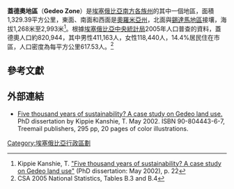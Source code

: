 '''蓋德奧地區'''（'''Gedeo Zone'''）是[[埃塞俄比亞|埃塞俄比亞]][[南方各族州|南方各族州]]的其中一個地區，面積1,329.39平方公里，東面、南面和西面是[[奧羅米亞州|奧羅米亞州]]，北面與[[錫達馬地區|錫達馬地區]]接壤，海拔1,268米至2,993米<ref>Kippie Kanshie, T. [http://www.treemail.nl/download/treebook5.pdf "Five thousand years of sustainability? A case study on Gedeo land use"] {{Wayback|url=http://www.treemail.nl/download/treebook5.pdf |date=20110928100547 }} (PhD dissertation: May 2002), p. 22</ref>。根據[[埃塞俄比亞中央統計局|埃塞俄比亞中央統計局]]2005年人口普查的資料，蓋德奧人口約820,944，其中男性411,163人，女性118,440人，14.4%居民住在市區，人口密度為每平方公里617.53人。<ref>CSA 2005 National Statistics, Tables B.3 and B.4</ref>

==參考文獻==
{{reflist}}

==外部連結==
*[https://web.archive.org/web/20110928100547/http://www.treemail.nl/download/treebook5.pdf Five thousand years of sustainability? A case study on Gedeo land use.] PhD dissertation by Kippie Kanshie, T. May 2002. ISBN 90-804443-6-7, Treemail publishers, 295 pp, 20 pages of color illustrations.

{{coord|display=title}}
{{ethiopia-geo-stub}}
[[Category:埃塞俄比亞行政區劃|Category:埃塞俄比亞行政區劃]]